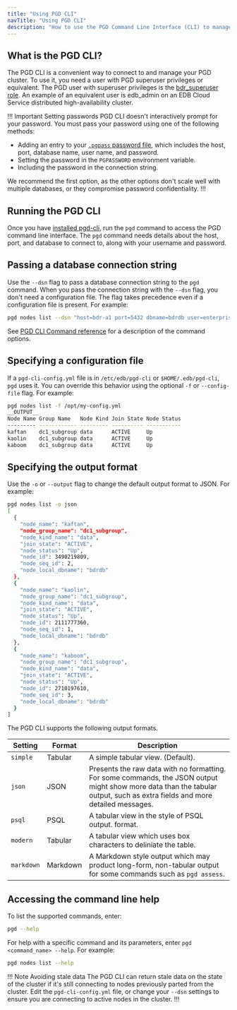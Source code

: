 ```yaml
---
title: "Using PGD CLI"
navTitle: "Using PGD CLI"
description: "How to use the PGD Command Line Interface (CLI) to manage your EDB Postgres Distributed cluster."
---
```


## What is the PGD CLI?

The PGD CLI is a convenient way to connect to and manage your PGD cluster. To use it, you need a user with PGD superuser privileges or equivalent. The PGD user with superuser privileges is the [bdr_superuser role](../security). An example of an equivalent user is edb_admin on an EDB Cloud Service distributed high-availability cluster.

!!! Important Setting passwords
PGD CLI doesn't interactively prompt for your password. You must pass your password using one of the following methods:

 - Adding an entry to your [`.pgpass` password file](https://www.postgresql.org/docs/current/libpq-pgpass.html), which includes the host, port, database name, user name, and password.
 - Setting the password in the `PGPASSWORD` environment variable.
 - Including the password in the connection string.

We recommend the first option, as the other options don't scale well with multiple databases, or they compromise password confidentiality.
!!!

## Running the PGD CLI

Once you have [installed pgd-cli](installing), run the `pgd` command to access the PGD command line interface. The `pgd` command needs details about the host, port, and database to connect to, along with your username and password.

## Passing a database connection string

Use the `--dsn` flag to pass a database connection string to the `pgd` command. When you pass the connection string with the `--dsn` flag, you don't need a configuration file. The flag takes precedence even if a configuration file is present. For example:

```sh
pgd nodes list --dsn "host=bdr-a1 port=5432 dbname=bdrdb user=enterprisedb"
```

See [PGD CLI Command reference](/pgd/5.8/cli/command_ref/) for a description of the command options.

## Specifying a configuration file

If a `pgd-cli-config.yml` file is in `/etc/edb/pgd-cli` or `$HOME/.edb/pgd-cli`, `pgd` uses it. You can override
this behavior using the optional `-f` or `--config-file` flag. For example:

```sh
pgd nodes list -f /opt/my-config.yml
__OUTPUT__
Node Name Group Name   Node Kind Join State Node Status
--------- ------------ --------- ---------- -----------
kaftan    dc1_subgroup data      ACTIVE     Up         
kaolin    dc1_subgroup data      ACTIVE     Up         
kaboom    dc1_subgroup data      ACTIVE     Up  
```


## Specifying the output format

Use the `-o` or `--output` flag to change the default output format to JSON. For example:

```sh
pgd nodes list -o json
[
  {
    "node_name": "kaftan",
    "node_group_name": "dc1_subgroup",
    "node_kind_name": "data",
    "join_state": "ACTIVE",
    "node_status": "Up",
    "node_id": 3490219809,
    "node_seq_id": 2,
    "node_local_dbname": "bdrdb"
  },
  {
    "node_name": "kaolin",
    "node_group_name": "dc1_subgroup",
    "node_kind_name": "data",
    "join_state": "ACTIVE",
    "node_status": "Up",
    "node_id": 2111777360,
    "node_seq_id": 1,
    "node_local_dbname": "bdrdb"
  },
  {
    "node_name": "kaboom",
    "node_group_name": "dc1_subgroup",
    "node_kind_name": "data",
    "join_state": "ACTIVE",
    "node_status": "Up",
    "node_id": 2710197610,
    "node_seq_id": 3,
    "node_local_dbname": "bdrdb"
  }
]
```

The PGD CLI supports the following output formats.

| Setting    | Format   | Description                                                                                                                                                                 |
|------------|----------|-----------------------------------------------------------------------------------------------------------------------------------------------------------------------------|
| `simple`   | Tabular  | A simple tabular view. (Default).                                                                                                                                           |
| `json`     | JSON     | Presents the raw data with no formatting. For some commands, the JSON output might show more data than the tabular output, such as extra fields and more detailed messages. |
| `psql`     | PSQL     | A tabular view in the style of PSQL output. format.                                                                                                                         |
| `modern`   | Tabular  | A tabular view which uses box characters to deliniate the table.                                                                                                            |
| `markdown` | Markdown | A Markdown style output which may product long-form, non-tabular output for some commands such as `pgd assess`.                                                             |

## Accessing the command line help

To list the supported commands, enter:

```sh
pgd --help
```

For help with a specific command and its parameters, enter `pgd <command_name> --help`. For example:

```sh
pgd nodes list --help
```

!!! Note Avoiding stale data
The PGD CLI can return stale data on the state of the cluster if it's still connecting to nodes previously parted from the cluster. Edit the `pgd-cli-config.yml` file, or change your `--dsn` settings to ensure you are connecting to active nodes in the cluster.
!!!
